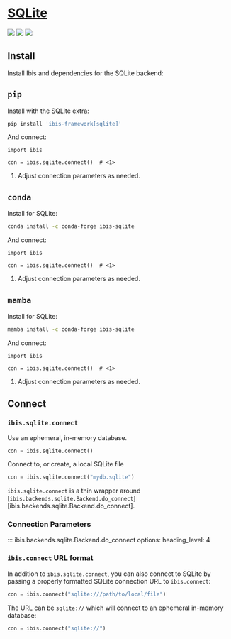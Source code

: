 # [SQLite](https://www.sqlite.org/)

![](https://img.shields.io/badge/memtables-fallback-yellow?style=flat-square) ![](https://img.shields.io/badge/inputs-SQLite tables | CSV | JSON | pandas | Parquet | Postgres | PyArrow-blue?style=flat-square) ![](https://img.shields.io/badge/outputs-SQLite tables | CSV | pandas | Parquet | PyArrow-orange?style=flat-square)

## Install

Install Ibis and dependencies for the SQLite backend:

::: {.panel-tabset}

## `pip`

Install with the SQLite extra:

```.bash
pip install 'ibis-framework[sqlite]'
```

And connect:

```.python
import ibis

con = ibis.sqlite.connect()  # <1>
```

1. Adjust connection parameters as needed.

## `conda`

Install for SQLite:

```.bash
conda install -c conda-forge ibis-sqlite
```

And connect:

```.python
import ibis

con = ibis.sqlite.connect()  # <1>
```

1. Adjust connection parameters as needed.

## `mamba`

Install for SQLite:

```.bash
mamba install -c conda-forge ibis-sqlite
```

And connect:

```.python
import ibis

con = ibis.sqlite.connect()  # <1>
```

1. Adjust connection parameters as needed.

:::


## Connect

### `ibis.sqlite.connect`

Use an ephemeral, in-memory database.

```python
con = ibis.sqlite.connect()
```

Connect to, or create, a local SQLite file

```python
con = ibis.sqlite.connect("mydb.sqlite")
```

::: {.callout-note}
`ibis.sqlite.connect` is a thin wrapper around [`ibis.backends.sqlite.Backend.do_connect`][ibis.backends.sqlite.Backend.do_connect].
:::

### Connection Parameters

<!-- prettier-ignore-start -->
::: ibis.backends.sqlite.Backend.do_connect
    options:
      heading_level: 4
<!-- prettier-ignore-end -->

### `ibis.connect` URL format

In addition to `ibis.sqlite.connect`, you can also connect to SQLite by
passing a properly formatted SQLite connection URL to `ibis.connect`:

```python
con = ibis.connect("sqlite:///path/to/local/file")
```

The URL can be `sqlite://` which will connect to an ephemeral in-memory database:

```python
con = ibis.connect("sqlite://")
```
